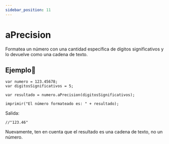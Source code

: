```yaml
---
sidebar_position: 11
---
```



# aPrecision
Formatea un número con una cantidad específica de dígitos significativos y lo devuelve como una cadena de texto.

## Ejemplo📝

```dummy
var numero = 123.45678;
var digitosSignificativos = 5;

var resultado = numero.aPrecision(digitosSignificativos);

imprimir("El número formateado es: " + resultado);
```
Salida:

```dummy
//"123.46"
```
Nuevamente, ten en cuenta que el resultado es una cadena de texto, no un número.